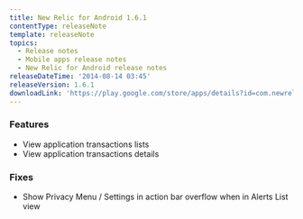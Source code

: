 ```yaml
---
title: New Relic for Android 1.6.1
contentType: releaseNote
template: releaseNote
topics:
  - Release notes
  - Mobile apps release notes
  - New Relic for Android release notes
releaseDateTime: '2014-08-14 03:45'
releaseVersion: 1.6.1
downloadLink: 'https://play.google.com/store/apps/details?id=com.newrelic.rpm&hl=en'
---
```


### Features

* View application transactions lists
* View application transactions details

### Fixes

* Show Privacy Menu / Settings in action bar overflow when in Alerts List view
